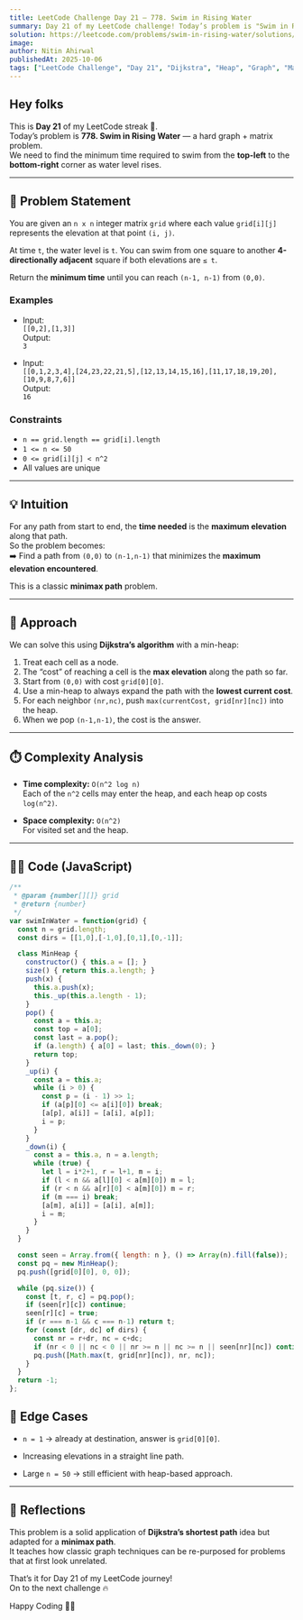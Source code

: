 ```yaml
---
title: LeetCode Challenge Day 21 — 778. Swim in Rising Water  
summary: Day 21 of my LeetCode challenge! Today’s problem is "Swim in Rising Water". I share the minimax path intuition, explain the Dijkstra (min-heap) approach, analyze time and space complexity, and provide my JavaScript solution.  
solution: https://leetcode.com/problems/swim-in-rising-water/solutions/7253605/778-swim-in-rising-water-by-nitinahirwal-gns6
image:  
author: Nitin Ahirwal  
publishedAt: 2025-10-06  
tags: ["LeetCode Challenge", "Day 21", "Dijkstra", "Heap", "Graph", "Matrix", "JavaScript", "Hard", "Portfolio"]  
---
```

## Hey folks

This is **Day 21** of my LeetCode streak 🚀.  
Today’s problem is **778. Swim in Rising Water** — a hard graph + matrix problem.  
We need to find the minimum time required to swim from the **top-left** to the **bottom-right** corner as water level rises.

---

## 📌 Problem Statement

You are given an `n x n` integer matrix `grid` where each value `grid[i][j]` represents the elevation at that point `(i, j)`.  

At time `t`, the water level is `t`. You can swim from one square to another **4-directionally adjacent** square if both elevations are `≤ t`.  

Return the **minimum time** until you can reach `(n-1, n-1)` from `(0,0)`.

### Examples

- Input:  
  `[[0,2],[1,3]]`  
  Output:  
  `3`  

- Input:  
  `[[0,1,2,3,4],[24,23,22,21,5],[12,13,14,15,16],[11,17,18,19,20],[10,9,8,7,6]]`  
  Output:  
  `16`  

### Constraints

- `n == grid.length == grid[i].length`  
- `1 <= n <= 50`  
- `0 <= grid[i][j] < n^2`  
- All values are unique  

---

## 💡 Intuition

For any path from start to end, the **time needed** is the **maximum elevation** along that path.  
So the problem becomes:  
➡️ Find a path from `(0,0)` to `(n-1,n-1)` that minimizes the **maximum elevation encountered**.  

This is a classic **minimax path** problem.

---

## 🔑 Approach

We can solve this using **Dijkstra’s algorithm** with a min-heap:

1. Treat each cell as a node.  
2. The “cost” of reaching a cell is the **max elevation** along the path so far.  
3. Start from `(0,0)` with cost `grid[0][0]`.  
4. Use a min-heap to always expand the path with the **lowest current cost**.  
5. For each neighbor `(nr,nc)`, push `max(currentCost, grid[nr][nc])` into the heap.  
6. When we pop `(n-1,n-1)`, the cost is the answer.  

---

## ⏱️ Complexity Analysis

- **Time complexity:** `O(n^2 log n)`  
  Each of the `n^2` cells may enter the heap, and each heap op costs `log(n^2)`.  

- **Space complexity:** `O(n^2)`  
  For visited set and the heap.  

---

## 🧑‍💻 Code (JavaScript)

```js
/**
 * @param {number[][]} grid
 * @return {number}
 */
var swimInWater = function(grid) {
  const n = grid.length;
  const dirs = [[1,0],[-1,0],[0,1],[0,-1]];

  class MinHeap {
    constructor() { this.a = []; }
    size() { return this.a.length; }
    push(x) {
      this.a.push(x);
      this._up(this.a.length - 1);
    }
    pop() {
      const a = this.a;
      const top = a[0];
      const last = a.pop();
      if (a.length) { a[0] = last; this._down(0); }
      return top;
    }
    _up(i) {
      const a = this.a;
      while (i > 0) {
        const p = (i - 1) >> 1;
        if (a[p][0] <= a[i][0]) break;
        [a[p], a[i]] = [a[i], a[p]];
        i = p;
      }
    }
    _down(i) {
      const a = this.a, n = a.length;
      while (true) {
        let l = i*2+1, r = l+1, m = i;
        if (l < n && a[l][0] < a[m][0]) m = l;
        if (r < n && a[r][0] < a[m][0]) m = r;
        if (m === i) break;
        [a[m], a[i]] = [a[i], a[m]];
        i = m;
      }
    }
  }

  const seen = Array.from({ length: n }, () => Array(n).fill(false));
  const pq = new MinHeap();
  pq.push([grid[0][0], 0, 0]);

  while (pq.size()) {
    const [t, r, c] = pq.pop();
    if (seen[r][c]) continue;
    seen[r][c] = true;
    if (r === n-1 && c === n-1) return t;
    for (const [dr, dc] of dirs) {
      const nr = r+dr, nc = c+dc;
      if (nr < 0 || nc < 0 || nr >= n || nc >= n || seen[nr][nc]) continue;
      pq.push([Math.max(t, grid[nr][nc]), nr, nc]);
    }
  }
  return -1;
};
```

## 🧪 Edge Cases

- `n = 1` → already at destination, answer is `grid[0][0]`.
    
- Increasing elevations in a straight line path.
    
- Large `n = 50` → still efficient with heap-based approach.
    

---

## 🎥 Reflections

This problem is a solid application of **Dijkstra’s shortest path** idea but adapted for a **minimax path**.  
It teaches how classic graph techniques can be re-purposed for problems that at first look unrelated.

That’s it for Day 21 of my LeetCode journey!  
On to the next challenge 🔥

Happy Coding 👨‍💻